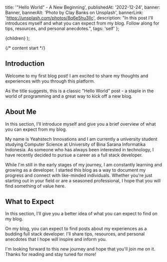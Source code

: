 
  title: '"Hello World" - A New Beginning',
  publishedAt: '2022-12-24',
  banner: Banner,
  bannerAlt: 'Photo by Clay Banks on Unsplash',
  bannerLink: 'https://unsplash.com/photos/8q6e5hu3Ilc',
  description:
    "In this post I'll introduces myself and what you can expect from my blog. Follow along for tips, resources, and personal anecdotes.",
  tags: 'self'
};


  <ContentLayout meta={meta}>{children}</ContentLayout>
);

{/* content start */}

## Introduction

Welcome to my first blog post! I am excited to share my thoughts and experiences with you through this platform.

As the title suggests, this is a classic "Hello World" post - a staple in the world of programming and a great way to kick off a new blog.

## About Me

In this section, I'll introduce myself and give you a brief overview of what you can expect from my blog.

My name is Yeahstech Innovations and I am currently a university student studying Computer Science at University of Bina Sarana Informatika Indonesia. As someone who has always been interested in technology, I have recently decided to pursue a career as a full stack developer.

While I'm still in the early stages of my journey, I am constantly learning and growing as a developer. I started this blog as a way to document my progress and connect with like-minded individuals. Whether you're just starting out in your field or are a seasoned professional, I hope that you will find something of value here.

## What to Expect

In this section, I'll give you a better idea of what you can expect to find on my blog.

On my blog, you can expect to find posts about my experiences as a budding full stack developer. I'll share tips, resources, and personal anecdotes that I hope will inspire and inform you.

I'm looking forward to this new journey and hope that you'll join me on it. Thanks for reading and stay tuned for more!
